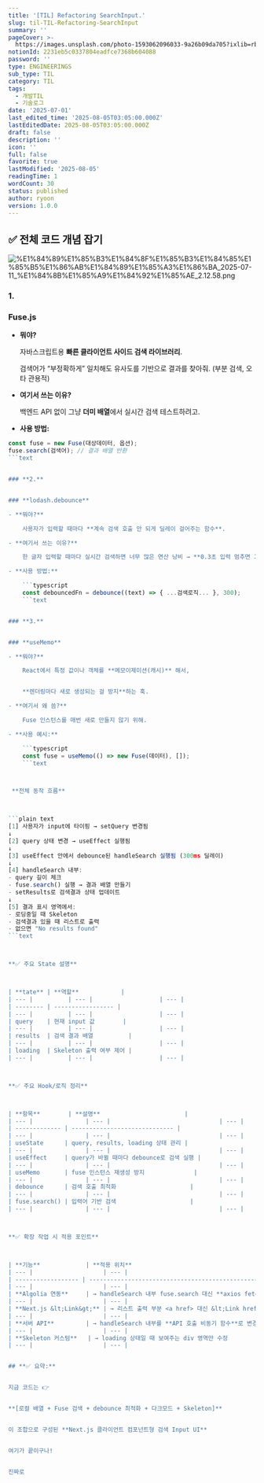 ```yaml
---
title: '[TIL] Refactoring SearchInput.'
slug: til-TIL-Refactoring-SearchInput
summary: ''
pageCover: >-
  https://images.unsplash.com/photo-1593062096033-9a26b09da705?ixlib=rb-4.0.3&q=85&fm=jpg&crop=entropy&cs=srgb
notionId: 2231eb5c0337804eadfce7368b604088
password: ''
type: ENGINEERINGS
sub_type: TIL
category: TIL
tags:
  - 개발TIL
  - 기술로그
date: '2025-07-01'
last_edited_time: '2025-08-05T03:05:00.000Z'
lastEditedDate: 2025-08-05T03:05:00.000Z
draft: false
description: ''
icon: ''
full: false
favorite: true
lastModified: '2025-08-05'
readingTime: 1
wordCount: 30
status: published
author: ryoon
version: 1.0.0
---
```


## **✅ 전체 코드 개념 잡기**


![%E1%84%89%E1%85%B3%E1%84%8F%E1%85%B3%E1%84%85%E1%85%B5%E1%86%AB%E1%84%89%E1%85%A3%E1%86%BA_2025-07-11_%E1%84%8B%E1%85%A9%E1%84%92%E1%85%AE_2.12.58.png](https://prod-files-secure.s3.us-west-2.amazonaws.com/056ff9f5-a9ef-486f-8acb-9eef51d06a2d/599d8552-f7cd-48c4-a48c-0824b0622588/%E1%84%89%E1%85%B3%E1%84%8F%E1%85%B3%E1%84%85%E1%85%B5%E1%86%AB%E1%84%89%E1%85%A3%E1%86%BA_2025-07-11_%E1%84%8B%E1%85%A9%E1%84%92%E1%85%AE_2.12.58.png?X-Amz-Algorithm=AWS4-HMAC-SHA256&X-Amz-Content-Sha256=UNSIGNED-PAYLOAD&X-Amz-Credential=ASIAZI2LB466W5INZVRD%2F20250805%2Fus-west-2%2Fs3%2Faws4_request&X-Amz-Date=20250805T031003Z&X-Amz-Expires=3600&X-Amz-Security-Token=IQoJb3JpZ2luX2VjEBoaCXVzLXdlc3QtMiJGMEQCIEw3HcLN4W9yB50GY1V7bT0lirGClhF%2BGhjr29HY%2FTi1AiA9x%2Bu6WAFACjP9IQ26CLUwJQPx8XehtOolf8pylvrXFyr%2FAwhTEAAaDDYzNzQyMzE4MzgwNSIMAiV8sKHoWfYyNiPxKtwDdneSUO9NjiiUuz5WzoSRniJ4L72lX0OSK1EFGzuKNmJ5wqQzRoOKtNqnI1B9O%2BHN189v%2FlGPtIJ2cRVVFg4I1Z6Wuay5DIQUdtewc5EaD1NDxJleHkUzZYm46nDXKWKH3pID71DccwRISQqqAVMN%2BeFYz9rIcy%2FSMfFvtToiZBkdUmvlcsx5wIdecPTTclb%2Fx07ZI7rMyA7BhRyn7jLnV0ZFGU3vUtaNJB5a8TU%2FYnA4ltrjjNPe6I4yLSa50MzTC%2FwEZrYaCyq3TMsku%2BhrB%2Bl%2F%2FAB7ireoNlO7G2ZreuIiWfkKFh0%2BgZJ1cx3YTeM4JBgIlzzyFVQ5adRs1pdrpmpnqMely1rmCN1UCuhorWstdhtYgzr8ZPyqz%2FVxAmwErpoRtH%2Bk69ADzmC7%2FC3blVD%2BVS41XmRZ01Iuuy%2BqoDwrUW2%2BeMLS%2BUZLFaXds%2BmtNkUHcWbckFVYhJGUCvdbm1NzpeBNIPWgW4WAJdlNAxrM7TmFtVZDVdam3FDjCIcJ%2Bi7FnS%2FPmshgaNrhJGp7bo3ZNm%2BzYLlelOL6o2JTejaqhn0zHLntDYuFfvXr7fVAMETM%2FSmNEpKILOkoq%2BF0oC2a2BDUluwOBvF6kL6KUmHaDVlfS95oLswLvyYwxMrFxAY6pgE%2Bg3a7xbJTuPJHFbkdMwP3UEwQXisajgZ2De3tYQCIIRgw8g9oNDxJd5C2fPygkXdr%2FeioZP388%2BRBOkdL4Q1qVFI5xA%2BObfG4KNET1UUWZjVRsev%2Fv2%2Ba1Fz3Aq3A7V9G%2FUxLRgVXYZJD%2F0y0MvcFSmop8aJtvcZxbgXLrwBQmEu0yrHaXhzXRD3OXuvy0YKfZT9VVc94KD1e3Y4H2RSgcTc3w0V3&X-Amz-Signature=fdd1e361072842b8e7dc42a451ec23ba0a37c410eba1c603b18396e10d4edee0&X-Amz-SignedHeaders=host&x-amz-checksum-mode=ENABLED&x-id=GetObject)


### **1.**


### **Fuse.js**

- **뭐야?**

    자바스크립트용 **빠른 클라이언트 사이드 검색 라이브러리**.


    검색어가 “부정확하게” 일치해도 유사도를 기반으로 결과를 찾아줘. (부분 검색, 오타 관용적)

- **여기서 쓰는 이유?**

    백엔드 API 없이 그냥 **더미 배열**에서 실시간 검색 테스트하려고.

- **사용 방법:**

```typescript
const fuse = new Fuse(대상데이터, 옵션);
fuse.search(검색어); // 결과 배열 반환
```text


### **2.**


### **lodash.debounce**

- **뭐야?**

    사용자가 입력할 때마다 **계속 검색 호출 안 되게 딜레이 걸어주는 함수**.

- **여기서 쓰는 이유?**

    한 글자 입력할 때마다 실시간 검색하면 너무 많은 연산 낭비 → **0.3초 입력 멈추면 그때 검색**

- **사용 방법:**

    ```typescript
    const debouncedFn = debounce((text) => { ...검색로직... }, 300);
    ```text


### **3.**


### **useMemo**

- **뭐야?**

    React에서 특정 값이나 객체를 **메모이제이션(캐시)** 해서,


    **렌더링마다 새로 생성되는 걸 방지**하는 훅.

- **여기서 왜 씀?**

    Fuse 인스턴스를 매번 새로 만들지 않기 위해.

- **사용 예시:**

    ```typescript
    const fuse = useMemo(() => new Fuse(데이터), []);
    ```text



 **전체 동작 흐름**



```plain text
[1] 사용자가 input에 타이핑 → setQuery 변경됨
↓
[2] query 상태 변경 → useEffect 실행됨
↓
[3] useEffect 안에서 debounce된 handleSearch 실행됨 (300ms 딜레이)
↓
[4] handleSearch 내부:
- query 길이 체크
- fuse.search() 실행 → 결과 배열 만들기
- setResults로 검색결과 상태 업데이트
↓
[5] 결과 표시 영역에서:
- 로딩중일 때 Skeleton
- 검색결과 있을 때 리스트로 출력
- 없으면 "No results found"
```text



**✅ 주요 State 설명**



| **tate** | **역할**            |
| --- |          | --- |                   | --- |
| -------- | ----------------- |
| --- |          | --- |                   | --- |
| query    | 현재 input 값        |
| --- |          | --- |                   | --- |
| results  | 검색 결과 배열          |
| --- |          | --- |                   | --- |
| loading  | Skeleton 출력 여부 제어 |
| --- |          | --- |                   | --- |



**✅ 주요 Hook/로직 정리**



| **항목**        | **설명**                        |
| --- |               | --- |                               | --- |
| ------------- | ----------------------------- |
| --- |               | --- |                               | --- |
| useState      | query, results, loading 상태 관리 |
| --- |               | --- |                               | --- |
| useEffect     | query가 바뀔 때마다 debounce로 검색 실행 |
| --- |               | --- |                               | --- |
| useMemo       | fuse 인스턴스 재생성 방지              |
| --- |               | --- |                               | --- |
| debounce      | 검색 호출 최적화                     |
| --- |               | --- |                               | --- |
| fuse.search() | 입력어 기반 검색                     |
| --- |               | --- |                               | --- |



**✅ 확장 작업 시 적용 포인트**



| **기능**             | **적용 위치**                                        |
| --- |                    | --- |                                                  | --- |
| ------------------ | ------------------------------------------------ |
| --- |                    | --- |                                                  | --- |
| **Algolia 연동**     | → handleSearch 내부 fuse.search 대신 **axios fetch** |
| --- |                    | --- |                                                  | --- |
| **Next.js &lt;Link&gt;** | → 리스트 출력 부분 <a href> 대신 &lt;Link href&gt;              |
| --- |                    | --- |                                                  | --- |
| **서버 API**         | → handleSearch 내부를 **API 호출 비동기 함수**로 변경         |
| --- |                    | --- |                                                  | --- |
| **Skeleton 커스텀**   | → loading 상태일 때 보여주는 div 영역만 수정                  |
| --- |                    | --- |                                                  | --- |


## **✅ 요약:**


지금 코드는 👉


**[로컬 배열 + Fuse 검색 + debounce 최적화 + 다크모드 + Skeleton]**


이 조합으로 구성된 **Next.js 클라이언트 컴포넌트형 검색 Input UI**


여기가 끝이구나!


진짜로 

